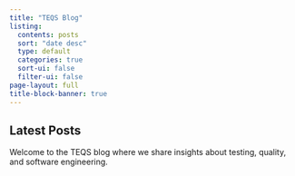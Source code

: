 ```yaml
---
title: "TEQS Blog"
listing:
  contents: posts
  sort: "date desc"
  type: default
  categories: true
  sort-ui: false
  filter-ui: false
page-layout: full
title-block-banner: true
---
```


## Latest Posts

::: {.grid}
::: {.g-col-12}
Welcome to the TEQS blog where we share insights about testing, quality, and software engineering.
:::
:::